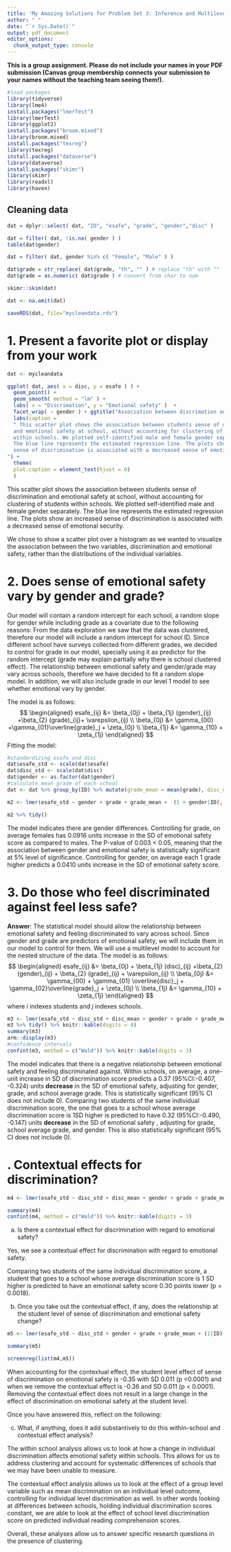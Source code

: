 ```yaml
---
title: 'My Amazing Solutions for Problem Set 3: Inference and Multilevel Modeling'
author: " "
date: "`r Sys.Date()`"
output: pdf_document
editor_options: 
  chunk_output_type: console
---
```


**This is a group assignment. Please do not include your names in your PDF submission (Canvas group membership connects your submission to your names without the teaching team seeing them!).**

\begin{center}
\huge ~ The Problems ~
\end{center}

```r

#load packages
library(tidyverse)
library(lme4)
install.packages("lmerTest")
library(lmerTest)
library(ggplot2)
install.packages("broom.mixed")
library(broom.mixed)
install.packages("texreg")
library(texreg)
install.packages("dataverse")
library(dataverse)
install.packages("skimr")
library(skimr)
library(readxl)
library(haven)

```

## Cleaning data

```r
dat = dplyr::select( dat, "ID", "esafe", "grade", "gender","disc" )

dat = filter( dat, !is.na( gender ) )
table(dat$gender)

dat = filter( dat, gender %in% c( "Female", "Male" ) )

dat$grade = str_replace( dat$grade, "th", "" ) # replace "th" with ""
dat$grade = as.numeric( dat$grade ) # convert from char to num

skimr::skim(dat)

dat <- na.omit(dat)

```


```r

saveRDS(dat, file="mycleandata.rds")

```


1. Present a favorite plot or display from your work
====================================================================== 
 
```r
dat <- mycleandata

ggplot( dat, aes( x = disc, y = esafe ) ) +
  geom_point() +
  geom_smooth( method = "lm" ) +
  labs( x = "Discrimation", y = "Emotional safety" )  +
  facet_wrap( ~ gender ) + ggtitle("Association between discrimation and emotional safety by gender") +
  labs(caption = 
  " This scatter plot shows the association between students sense of discrimination
  and emotional safety at school, without accounting for clustering of students
  within schools. We plotted self-identified male and female gender separately.
  The blue line represents the estimated regression line. The plots show an increased
  sense of discrimination is associated with a decreased sense of emotional security.
") +
  theme(
  plot.caption = element_text(hjust = 0)
  )

```

This scatter plot shows the association between students sense of discrimination and emotional safety at school, without accounting for clustering of students within schools. We plotted self-identified male and female gender separately. The blue line represents the estimated regression line. The plots show an increased sense of discrimination is associated with a decreased sense of emotional security.

We chose to show a scatter plot over a histogram as we wanted to visualize the association between the two variables, discrimination and emotional safety, rather than the distributions of the individual variables. 

\newpage

2. Does sense of emotional safety vary by gender and grade?
======================================================================
Our model will contain a random intercept for each school, a random slope for gender while including grade as a covariate due to the following reasons: 
From the data exploration we saw that the data was clustered, therefore our model will include a random intercept for school ID. Since different school have surveys collected from different grades, we decided to control for grade in our model, specially using it as predictor for the random intercept (grade may explain partially why there is school clustered effect). The relationship between emotional safety and gender/grade may vary across schools, therefore we have decided to fit a random slope model. In addition, we will also include grade in our level 1 model to see whether emotional vary by gender. 

The model is as follows:
$$
\begin{aligned}
esafe_{ij} &= \beta_{0j} + \beta_{1j} (gender)_{ij} +\beta_{2} (grade)_{ij}+ \varepsilon_{ij} \\
\beta_{0j} &= \gamma_{00} +\gamma_{01}\overline{grade}_j + \zeta_{0j} \\
\beta_{1j} &= \gamma_{10} + \zeta_{1j}
\end{aligned}
$$
Fitting the model: 
```r
#standardizing esafe and disc
dat$esafe_std <- scale(dat$esafe)
dat$disc_std <- scale(dat$disc)
dat$gender <- as.factor(dat$gender)
#calculate mean grade of each school 
dat <- dat %>% group_by(ID) %>% mutate(grade_mean = mean(grade), disc_mean = mean(disc)) 

m2 <- lmer(esafe_std ~ gender + grade + grade_mean +  (1 + gender|ID), dat)

m2 %>% tidy()
```
The model indicates there are gender differences. Controlling for grade, on average females has 0.0916 units increase in the SD of emotional safety score as compared to males. The P-value of 0.003 < 0.05, meaning that the association between gender and emotional safety is statistically significant at 5% level of significance. Controlling for gender, on average each 1 grade higher predicts a 0.0410 units increase in the SD of emotional safety score.

\newpage

3. Do those who feel discriminated against feel less safe?
======================================================================
**Answer**: The statistical model should allow the relationship between emotional safety and feeling discriminated to vary across school. Since gender and grade are predictors of emotional safety, we will include them in our model to control for them.
We will use a multilevel model to account for the nested structure of the data.
The model is as follows:
$$
\begin{aligned}
esafe_{ij} &= \beta_{0j} + \beta_{1j} (disc)_{ij} +\beta_{2} (gender)_{ij} + \beta_{2} (grade)_{ij} + \varepsilon_{ij} \\
\beta_{0j} &= \gamma_{00} + \gamma_{01} \overline{disc}_j + \gamma_{02}\overline{grade}_j + \zeta_{0j} \\
\beta_{1j} &= \gamma_{10} + \zeta_{1j}
\end{aligned}
$$
where $i$ indexes students and $j$ indexes schools.
```r
m3 <- lmer(esafe_std ~ disc_std + disc_mean + gender + grade + grade_mean + (1 + disc_std|ID), dat)
m3 %>% tidy() %>% knitr::kable(digits = 4)
summary(m3)
arm::display(m3)
#confidence intervals 
confint(m3, method = c("Wald")) %>% knitr::kable(digits = 3)
```
The model indicates that there is a negative relationship between emotional safety and feeling discriminated against.
Within schools, on average, a one-unit increase in SD of discrimination score predicts a 0.37 (95%CI:-0.407, -0.324) units **decrease** in the SD of emotional safety, adjusting for gender, grade, and school average grade. This is statistically significant (95% CI does not include 0).
Comparing two students of the same individual discrimination score, the one that goes to a school whose average discrimination score is 1SD higher is predicted to have 0.32 (95%CI:-0.490, -0.147) units **decrease** in the SD of emotional safety , adjusting for grade, school average grade, and gender. This is also statistically significant (95% CI does not include 0).

\newpage	
4. Contextual effects for discrimination?
======================================================================
``` r

m4 <- lmer(esafe_std ~ disc_std + disc_mean + gender + grade + grade_mean + (1 |ID), dat)

summary(m4)
confint(m4, method = c("Wald")) %>% knitr::kable(digits = 3)

``` 

a) Is there a contextual effect for discrimination with regard to emotional safety?  


Yes, we see a contextual effect for discrimination with regard to emotional safety.

Comparing two students of the same individual discrimination score, a student that goes to a school whose average discrimination score is 1 SD higher is predicted to have an emotional safety score 0.30 points lower (p = 0.0018).


b) Once you take out the contextual effect, if any, does the relationship at the student level of sense of discrimination and emotional safety change?  

```r
m5 <- lmer(esafe_std ~ disc_std + gender + grade + grade_mean + (1|ID), dat)

summary(m5)

```


```r
screenreg(list(m4,m5))
```

When accounting for the contextual effect, the student level effect of sense of discrimination on emotional safety is -0.35 with SD 0.011 (p <0.0001) and when we remove the contextual effect is -0.36 and SD 0.011 (p < 0.0001). Removing the contextual effect does not result in a large change in the effect of discrimination on emotional safety at the student level. 

Once you have answered this, reflect on the following:  

c) What, if anything, does it add substantively to do this within-school and contextual effect analysis?  

The within school analysis allows us to look at how a change in individual discrimination affects emotional safety within schools. This allows for us to address clustering and account for systematic differences of schools that we may have been unable to measure. 

The contextual effect analysis allows us to look at the effect of a group level variable such as mean discrimination on an individual level outcome, controlling for individual level discrimination as well. In other words looking at differences between schools, holding individual discrimination scores constant, we are able to look at the effect of school level discrimination score on predicted individual reading comprehension scores. 

Overall, these analyses allow us to answer specific research questions in the presence of clustering. 
